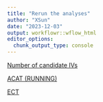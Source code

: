 ```yaml
---
title: "Rerun the analyses"
author: "XSun"
date: "2023-12-03"
output: workflowr::wflow_html
editor_options:
  chunk_output_type: console
---
```



[Number of candidate IVs](https://xsun1229.github.io/factor_analysis_new/rerun_num_snp.html)

[ACAT (RUNNING)](https://xsun1229.github.io/factor_analysis_new/rerun_acat.html)

[ECT](https://xsun1229.github.io/factor_analysis_new/rerun_ECT.html)



